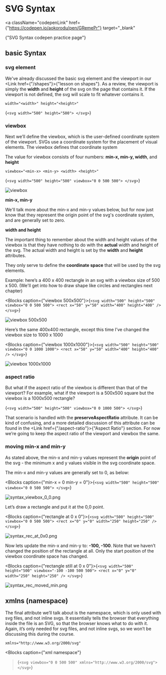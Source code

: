 
# SVG Syntax

<a
  className="codepenLink"
  href={"https://codepen.io/aokorodu/pen/GRemePr"}
  target="_blank"
>
  {"SVG Syntax codepen practice page"}
</a>

## basic Syntax

### svg element

We've already discussed the basic svg element and the viewport in our <Link href={"/shapes"}>{"lesson on shapes"}</Link>. As a review, the viewport is simply the **width** and **height** of the svg on the page that contains it. If the viewport is not defined, the svg will scale to fit whatever contains it.

```
width="<width>" height="<height>"
```

<Blocks>{`<svg width="500" height="500">
</svg>`}</Blocks>

### viewbox

Next we’ll define the viewbox, which is the user-defined coordinate system of the viewport.
SVGs use a coordinate system for the placement of visual elements. The viewbox defines that coordinate system

The value for viewbox consists of four numbers:
**min-x, min-y, width**, and **height**

```
viewbox="<min-x> <min-y> <width> <height>"
```

<Blocks>{`<svg width="500" height="500" viewbox="0 0 500 500">
</svg>`}</Blocks>

![viewbox](/syntax_viewbox.png)

**min-x, min-y**

We'll talk more about the min-x and min-y values below, but for now just know that they represent the origin point of the svg's coordinate system, and are generally set to zero.

**width and height**

The important thing to remember about the width and height values of the viewbox is that they have nothing to do with the **actual** width and height of the svg. The actual width and height is set by the **width** and **height** attributes.

They only serve to define the **coordinate space** that will be used by the svg elements.

Example: here’s a 400 x 400 rectangle in an svg with a viewbox size of 500 x 500. (We'll get into how to draw shape like circles and rectangles next chapter)

<Blocks caption={"viewbox 500x500"}>{`<svg
   width="500"
   height="500"
   viewbox="0 0 500 500">
   <rect x="50" y="50" width="400" height="400" />
</svg>`}</Blocks>

![viewbox 500x500](/syntax_viewbox_500x500.png)

Here’s the same 400x400 rectangle, except this time I’ve changed the viewbox size to 1000 x 1000

<Blocks caption={"viewbox 1000x1000"}>{`<svg
   width="500"
   height="500"
   viewbox="0 0 1000 1000">
   <rect x="50" y="50" width="400" height="400" />
</svg>`}</Blocks>

![viewbox 1000x1000](/syntax_viewbox_1000x1000.png)

### aspect ratio

But what if the aspect ratio of the viewbox is different than that of the viewport? For example, what if the viewport is a 500x500 square but the viewbox is a 1000x500 rectangle?

<Blocks>{`<svg
   width="500"
   height="500"
   viewbox="0 0 1000 500">
</svg>`}</Blocks>

That scenario is handled with the **preserveAspectRatio** attribute. It can be kind of confusing, and a more detailed discussion of this attribute can be found in the <Link href={"/aspect-ratio"}>{"Aspect Ratio"} </Link> section. For now we’re going to keep the aspect ratio of the viewport and viewbox the same.

### moving min-x and min-y

As stated above, the min-x and min-y values represent the **origin** point of the svg - the minimum x and y values visible in the svg coordinate space.

The min-x and min-y values are generally set to 0, as below:

<Blocks caption={"min-x = 0 min-y = 0"}>{`<svg
   width="500"
   height="500"
   viewbox="0 0 500 500">
</svg>`}</Blocks>

![syntax_viewbox_0_0.png](/syntax_viewbox_0_0.png)

Let’s draw a rectangle and put it at the 0,0 point.

<Blocks caption={"rectangle at 0 x 0"}>{`<svg
   width="500"
   height="500"
   viewbox="0 0 500 500">
   <rect x="0" y="0" width="250" height="250" />
</svg>`}</Blocks>

![syntax_rec_at_0x0.png](/syntax_rec_at_0x0.png)

Now lets update the min-x and min-y to: **-100, -100**. Note that we haven’t changed the position of the rectangle at all. Only the start position of the viewbox coordinate space has changed.

<Blocks caption={"rectangle still at 0 x 0"}>{`<svg
   width="500"
   height="500"
   viewbox="-100 -100 500 500">
   <rect x="0" y="0" width="250" height="250" />
</svg>`}</Blocks>

![syntax_rec_moved_min.png](/syntax_rec_moved_min.png)

## xmlns (namespace)

The final attribute we’ll talk about is the namespace, which is only used with svg files, and not inline svgs. It essentially tells the browser that everything inside the file is an SVG, so that the browser knows what to do with it.
Again, it’s only needed for svg files, and not inline svgs, so we won’t be discussing this during the course.

```
xmlns="http://www.w3.org/2000/svg"
```

<Blocks
  caption={"xml namespace"}
>{`<svg viewbox="0 0 500 500" xmlns="http://www.w3.org/2000/svg"></svg>`}</Blocks>
